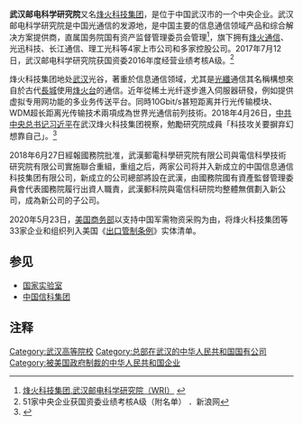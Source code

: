 {{Other uses|subject=烽火科技集团|other=集团下属的一家通信设备制造企业|烽火通信}}

'''武汉邮电科学研究院'''又名[[烽火科技集团|烽火科技集团]]，是位于中国武汉市的一个中央企业。武汉邮电科学研究院是中国光通信的发源地，是中国主要的信息通信领域产品和综合解决方案提供商，直属国务院国有资产监督管理委员会管理<ref>[http://www.wri.com.cn/about/3.aspx 烽火科技集团.武汉邮电科学研究院（WRI）] {{webarchive|url=https://web.archive.org/web/20130706070229/http://www.wri.com.cn/about/3.aspx |date=2013-07-06 }}</ref>，旗下拥有[[烽火通信|烽火通信]]、光迅科技、长江通信、理工光科等4家上市公司和多家控股公司。2017年7月12日，武汉邮电科学研究院获国资委2016年度经营业绩考核A级。<ref>51家中央企业获国资委业绩考核A级（附名单） ．新浪网</ref>

烽火科技集团地处[[武汉|武汉]]光谷，著重於信息通信领域，尤其是[[光纖|光纖]]通信其名稱構想來自於古代[[長城|長城]]使用[[烽火台|烽火台]]的通信。近年從稀土光纤逐步進入伺服器研發，例如提供虚拟专用网功能的多业务传送平台。同時10Gbit/s甚短距离并行光传输模块、WDM超长距离光传输技术兩項成為世界光通信前列技術。2018年4月26日，[[中共中央总书记|中共中央总书记]][[习近平|习近平]]在武汉烽火科技集团視察，勉勵研究院成員「科技攻关要摒弃幻想靠自己」。<ref>{{Cite web |url=http://news.cnhubei.com/xw/2018zt/xjphbx/201804/t4103630.shtml |title=习近平在武汉烽火科技集团 |access-date=2018-04-27 |archive-url=https://web.archive.org/web/20180428180755/http://news.cnhubei.com/xw/2018zt/xjphbx/201804/t4103630.shtml |archive-date=2018-04-28 |dead-url=yes }}</ref>

2018年6月27日經報國務院批准，武漢郵電科學研究院有限公司與電信科學技術研究院有限公司實施聯合重組，重组之后，两家公司将并入新成立的中国信息通信科技集团有限公司，新成立的公司總部將設在武漢，由國務院國有資產監督管理委員會代表國務院履行出資人職責，武漢郵科院與電信科研院均整體無償劃入新公司，成為新公司的子公司。

2020年5月23日，[[美国商务部|美国商务部]]以支持中国军需物资采购为由，将烽火科技集团等33家企业和组织列入美国《[[出口管制条例|出口管制条例]]》实体清单。

==参见==
* [[国家实验室|国家实验室]]
* [[中国信科集团|中国信科集团]]
{{Telecommunications in the People's Republic of China}}

== 注释 ==
{{Reflist}}

[[Category:武汉高等院校|Category:武汉高等院校]]
[[Category:总部在武汉的中华人民共和国国有公司|Category:总部在武汉的中华人民共和国国有公司]]
[[Category:被美国政府制裁的中华人民共和国企业|Category:被美国政府制裁的中华人民共和国企业]]